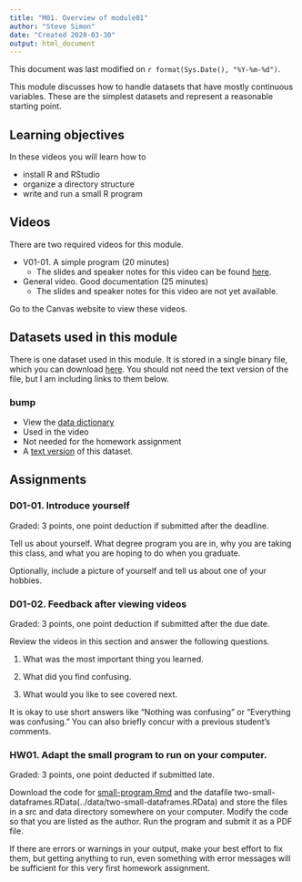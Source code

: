 ```yaml
---
title: "M01. Overview of module01"
author: "Steve Simon"
date: "Created 2020-03-30"
output: html_document
---
```


This document was last modified on `r format(Sys.Date(), "%Y-%m-%d")`.

This module discusses how to handle datasets that have mostly continuous variables. These are the simplest datasets and represent a reasonable starting point. 

## Learning objectives

In these videos you will learn how to

+ install R and RStudio
+ organize a directory structure
+ write and run a small R program

## Videos

There are two required videos for this module.

+ V01-01. A simple program (20 minutes)
  + The slides and speaker notes for this video can be found [here](http://www.pmean.com/introduction-to-r/results/v01-slides-and-speaker-notes.pdf).
+ General video. Good documentation (25 minutes)
  + The slides and speaker notes for this video are not yet available.

Go to the Canvas website to view these videos.

## Datasets used in this module

There is one dataset used in this module. It is stored in a single binary file, which you can download [here](../data/module01-datasets.RData). You should not need the text version of the file, but I am including links to them below.

### bump

+ View the [data dictionary](../data/airline-data-dictionary.txt)
+ Used in the video
+ Not needed for the homework assignment
+ A [text version](../data/airline-bumping-2017.txt) of this dataset.

## Assignments

### D01-01. Introduce yourself

Graded: 3 points, one point deduction if submitted after the deadline.

Tell us about yourself. What degree program you are in, why you are taking this class, and what you are hoping to do when you graduate.

Optionally, include a picture of yourself and tell us about one of your hobbies.

### D01-02. Feedback after viewing videos

Graded: 3 points, one point deduction if submitted after the due date.

Review the videos in this section and answer the following questions.

1. What was the most important thing you learned.

2. What did you find confusing.

3. What would you like to see covered next.

It is okay to use short answers like "Nothing was confusing" or "Everything was confusing." You can also briefly concur with a previous student's comments.

### HW01. Adapt the small program to run on your computer.

Graded: 3 points, one point deducted if submitted late.

Download the code for [small-program.Rmd](../src/small-program.Rmd) and the datafile two-small-dataframes.RData(../data/two-small-dataframes.RData) and store the files in a src and data directory somewhere on your computer. Modify the code so that you are listed as the author. Run the program and submit it as a PDF file.

If there are errors or warnings in your output, make your best effort to fix them, but getting anything to run, even something with error messages will be sufficient for this very first homework assignment.
